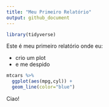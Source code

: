 ```yaml
---
title: "Meu Primeiro Relatório"
output: github_document
---
```


```r
library(tidyverse)
```

Este é meu primeiro relatório onde eu:

* crio um plot
* e me despido

```r
mtcars %>%
  ggplot(aes(mpg,cyl)) +
  geom_line(color="blue")
```

Ciao!
